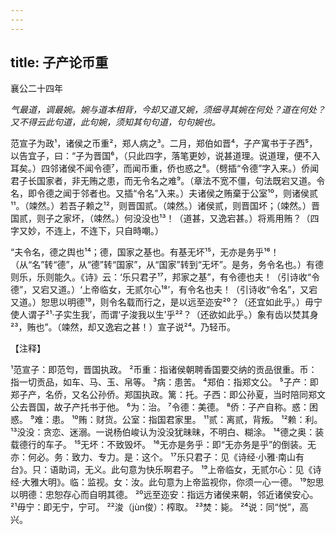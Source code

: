 ```yaml
---
---
---
```

title: 子产论币重
---



襄公二十四年

*气最道，调最婉。婉与道本相背，今却又道又婉，须细寻其婉在何处？道在何处？又不得云此句道，此句婉，须知其句句道，句句婉也。*

范宣子为政¹，诸侯之币重²，郑人病之³。二月，郑伯如晋⁴，子产寓书于子西⁵，以告宜子，曰：“子为晋国⁶，（只此四字，落笔更妙，说甚道理。说道理，便不入耳矣。）四邻诸侯不闻令德⁷，而闻币重，侨也惑之⁸。（劈插“令德”字入来。）侨闻君子长国家者，非无贿之患，而无令名之难⁹。（章法不宽不僵，句法既宕又道。令名，即令德之闻于邻者也。又插“令名”入来。）夫诸侯之贿棄于公室¹⁰，则诸侯贰¹¹。（竦然。）若吾子赖之¹²，则晋国贰。（竦然。）诸侯贰，则晋国坏；（竦然。）晋国贰，则子之家坏，（竦然。）何没没也¹³！（道甚，又逸宕甚。）将焉用贿？（四字又妙，不连上，不连下，只自時嘲。）

“夫令名，德之舆也¹⁴；德，国家之基也。有基无坏¹⁵，无亦是务乎¹⁶！（从“名”转“德”，从“德”转“国家”，从“国家”转到“无坏”。是务，务令名也。）有德则乐，乐则能久。《诗》云：‘乐只君子¹⁷，邦家之基”，有令德也夫！（引诗收“令德”，又宕又道。）‘上帝临女，无贰尔心¹⁸’，有令名也夫！（引诗收“令名”，又宕又道。）恕思以明德¹⁹，则令名载而行之，是以远至迩安²⁰？（还宜如此乎。）毋宁使人谓子²¹·子实生我’，而谓‘子浚我以生’乎²²？（还欲如此乎。）象有齿以焚其身²³，贿也”。（竦然，却又逸宕之甚！）宣子说²⁴。乃轻币。

【注释】

¹范宣子：即范匄，晋国执政。
²币重：指诸侯朝聘香国要交纳的贡品很重。币：指一切贡品，如车、马、玉、帛等。
³病：患苦。
⁴郑伯：指郑文公。
⁵子产：即郑子产，名侨，又名公孙侨。郑国执政。篱：托。子西：即公孙夏，当时陪同郑文公去晋国，故子产托书于他。
⁶为：治。
⁷令德：美德。
⁸侨：子产自称。惑：困惑。
⁹难：患。
¹⁰贿：财货。公室：指国君家里。
¹¹贰：离贰，背叛。
¹²赖：利。
¹³没没：贪恋、迷溺。一说杨伯峻认为没没犹昧昧，不明白、糊涂。
¹⁴德之奥：装载德行的车子。
¹⁵无坏：不致毁坏。
¹⁶无亦是务乎：即“无亦务是乎”的倒装。无亦：何必。务：致力、专力。是：这个。
¹⁷乐只君子：见《诗经·小雅·南山有台》。只：语助词，无义。此句意为快乐啊君子。
¹⁹上帝临女，无贰尔心：见《诗经·大雅大明》。临：监视。女：汝。此句意为上帝监视你，你须一心一德。
¹⁹恕思以明德：忠恕存心而自明其德。
²⁰远至迩安：指远方诸侯来朝，邻近诸侯安心。
²¹毋宁：即无宁，宁可。
²²浚（jùn俊）：榨取。
²³焚：毙。
²⁴说：同“悦”，高兴。